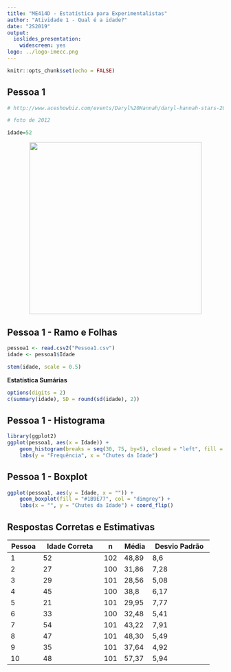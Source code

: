 ```yaml
---
title: "ME414D - Estatística para Experimentalistas"
author: "Atividade 1 - Qual é a idade?"
date: "2S2019"
output: 
  ioslides_presentation:
    widescreen: yes
logo: ../logo-imecc.png
---
```


```r
knitr::opts_chunk$set(echo = FALSE)
```

## Pessoa 1

```r
# http://www.aceshowbiz.com/events/Daryl%20Hannah/daryl-hannah-stars-2012-benefit-gala-01.html

# foto de 2012

idade=52
```
<center><img src="figuras/daryl-hannah-stars-2012-benefit-gala-01.jpg" width=400></center>


## Pessoa 1 - Ramo e Folhas
```r
pessoa1 <- read.csv2("Pessoa1.csv")
idade <- pessoa1$Idade

stem(idade, scale = 0.5)
```


**Estatística Sumárias**
```r
options(digits = 2)
c(summary(idade), SD = round(sd(idade), 2))
```


## Pessoa 1 - Histograma
```r
library(ggplot2)
ggplot(pessoa1, aes(x = Idade)) +
    geom_histogram(breaks = seq(30, 75, by=5), closed = "left", fill = "#1B9E77", col = "dimgrey") +
    labs(y = "Frequência", x = "Chutes da Idade")
```


## Pessoa 1 - Boxplot
```r
ggplot(pessoa1, aes(y = Idade, x = "")) +
    geom_boxplot(fill = "#1B9E77", col = "dimgrey") +
    labs(x = "", y = "Chutes da Idade") + coord_flip()
```


## Respostas Corretas e Estimativas {.smaller}

<!-- * Pessoa 1 - idade 52  -->
<!-- * Pessoa 2 - idade 27 -->
<!-- * Pessoa 3 - idade 29 -->
<!-- * Pessoa 4 - idade 45 -->
<!-- * Pessoa 5 - idade 21 -->
<!-- * Pessoa 6 - idade 33 -->
<!-- * Pessoa 7 - idade 54 -->
<!-- * Pessoa 8 - idade 47 -->
<!-- * Pessoa 9 - idade 35 -->
<!-- * Pessoa 10 - idade 48 -->


| Pessoa 	| Idade Correta 	| n   	| Média 	| Desvio Padrão 	|
|--------	|---------------	|-----	|-------	|---------------	|
| 1      	| 52            	| 102 	| 48,89   | 8,6      	    	|
| 2      	| 27            	| 100 	| 31,86 	| 7,28           	|
| 3      	| 29              | 101 	| 28,56 	| 5,08          	|
| 4      	| 45              | 100 	| 38,8    | 6,17           	|
| 5     	| 21            	| 101 	| 29,95   | 7,77          	|
| 6      	| 33            	| 100 	| 32,48   | 5,41          	|
| 7      	| 54              | 101  	| 43,22   | 7,91          	|
| 8      	| 47              | 101  	| 48,30   | 5,49          	|
| 9      	| 35            	| 101 	| 37,64   | 4,92          	|
| 10      | 48            	| 101 	| 57,37   | 5,94      	  	|
